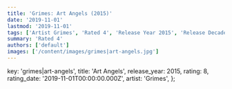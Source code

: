 ```yaml
---
title: 'Grimes: Art Angels (2015)'
date: '2019-11-01'
lastmod: '2019-11-01'
tags: ['Artist Grimes', 'Rated 4', 'Release Year 2015', 'Release Decade 2010']
summary: 'Rated 4'
authors: ['default']
images: ['/content/images/grimes|art-angels.jpg']
---
```


  key: 'grimes|art-angels',
  title: 'Art Angels',
  release_year: 2015,
  rating: 8,
  rating_date: '2019-11-01T00:00:00.000Z',
  artist: 'Grimes',
};

<MusicRating data={data} />
